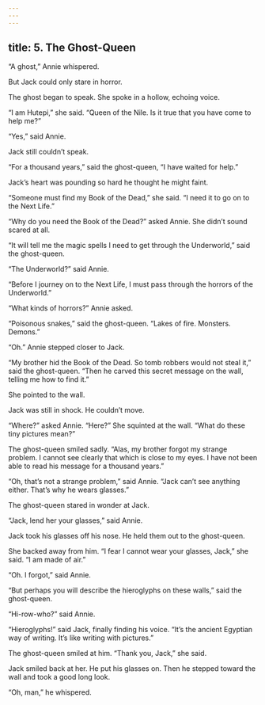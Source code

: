 ```yaml
---
---
---
```

title: 5. The Ghost-Queen
---



“A ghost,” Annie whispered.

But Jack could only stare in horror.

The ghost began to speak. She spoke in a hollow, echoing voice.

“I am Hutepi,” she said. “Queen of the Nile. Is it true that you have come to help me?”

“Yes,” said Annie.

Jack still couldn’t speak.

“For a thousand years,” said the ghost-queen, “I have waited for help.”

Jack’s heart was pounding so hard he thought he might faint.

“Someone must find my Book of the Dead,” she said. “I need it to go on to the Next Life.”

“Why do you need the Book of the Dead?” asked Annie. She didn’t sound scared at all.

“It will tell me the magic spells I need to get through the Underworld,” said the ghost-queen.

“The Underworld?” said Annie.

“Before I journey on to the Next Life, I must pass through the horrors of the Underworld.”

“What kinds of horrors?” Annie asked.

“Poisonous snakes,” said the ghost-queen. “Lakes of fire. Monsters. Demons.”

“Oh.” Annie stepped closer to Jack.

“My brother hid the Book of the Dead. So tomb robbers would not steal it,” said the ghost-queen. “Then he carved this secret message on the wall, telling me how to find it.”

She pointed to the wall.

Jack was still in shock. He couldn’t move.

“Where?” asked Annie. “Here?” She squinted at the wall. “What do these tiny pictures mean?”

The ghost-queen smiled sadly. “Alas, my brother forgot my strange problem. I cannot see clearly that which is close to my eyes. I have not been able to read his message for a thousand years.”

“Oh, that’s not a strange problem,” said Annie. “Jack can’t see anything either. That’s why he wears glasses.”

The ghost-queen stared in wonder at Jack.

“Jack, lend her your glasses,” said Annie.

Jack took his glasses off his nose. He held them out to the ghost-queen.

She backed away from him. “I fear I cannot wear your glasses, Jack,” she said. “I am made of air.”

“Oh. I forgot,” said Annie.

“But perhaps you will describe the hieroglyphs on these walls,” said the ghost-queen.

“Hi-row-who?” said Annie.

“Hieroglyphs!” said Jack, finally finding his voice. “It’s the ancient Egyptian way of writing. It’s like writing with pictures.”

The ghost-queen smiled at him. “Thank you, Jack,” she said.

Jack smiled back at her. He put his glasses on. Then he stepped toward the wall and took a good long look.

“Oh, man,” he whispered.